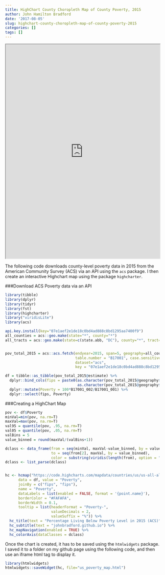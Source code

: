 ```yaml
---
title: HighChart County Choropleth Map of County Poverty, 2015
author: John Hamilton Bradford
date: '2017-08-05'
slug: highchart-county-choropleth-map-of-county-poverty-2015
categories: []
tags: []
---
```


<iframe seamless src="https://cdn.rawgit.com/JohnBradford/JohnBradford.github.io/6510c1f5/files/html_widgets/us_poverty_map.html" width="100%" height="700"></iframe>



The following code downloads county-level poverty data in 2015 from the American Community Survey (ACS) via an API using the `acs` package.  I then create an interactive Highchart map using the package `highcharter`.

###Download ACS Poverty data via an API
```r

library(tibble)
library(dplyr)
library(tidyr)
library(fst)
library(highcharter)
library("viridisLite")
library(acs)

api.key.install(key="07e1aef2e1de18c0bd4ad888c8bd1295aa7400f9")
all_counties = acs::geo.make(state="*", county="*")
all_tracts = acs::geo.make(state=c(state.abb, "DC"), county="*", tract="*")


pov_total_2015 = acs::acs.fetch(endyear=2015, span=5, geography=all_counties,
                                table.number = "B17001", case.sensitive=F,
                                dataset="acs",
                                key = "07e1aef2e1de18c0bd4ad888c8bd1295aa7400f9")

df = tibble::as_tibble(pov_total_2015@estimate) %>% 
  dplyr::bind_cols(fips = paste0(as.character(pov_total_2015@geography$state), 
                                 as.character(pov_total_2015@geography$county))) %>% 
  dplyr::mutate(Poverty = 100*B17001_002/B17001_001) %>% 
  dplyr::select(fips, Poverty)


```


###Creating a HighChart Map
```r
pov <- df$Poverty
minVal=min(pov, na.rm=T)
maxVal=max(pov, na.rm=T)
val95 = quantile(pov, .95, na.rm=T)
val05 = quantile(pov, .05, na.rm=T)
valBins = 5
value_binned = round(maxVal/(valBins+1))

dclass <- data_frame(from = seq(minVal, maxVal-value_binned, by = value_binned),
                     to = seq(from[2], maxVal, by = value_binned),
                     color = substring(viridis(length(from), option = "C"), 0, 7))
dclass <- list_parse(dclass)


hc <- hcmap("https://code.highcharts.com/mapdata/countries/us/us-all-all.js", 
      data = df, value = "Poverty",
      joinBy = c("fips", "fips"), 
      name = "Poverty",
      dataLabels = list(enabled = FALSE, format = '{point.name}'),
      borderColor = "#FAFAFA", 
      borderWidth = 0.1,
      tooltip = list(headerFormat = "Poverty-",
                     valueDecimals = 2, 
                     valueSuffix = "%")) %>% 
  hc_title(text = "Percentage Living Below Poverty Level in 2015 (ACS)") %>% 
  hc_subtitle(text = "johnbradford.github.io") %>% 
  hc_mapNavigation(enabled = TRUE) %>% 
  hc_colorAxis(dataClasses = dclass) 
```


Once the chart is created, it has to be saved using the `htmlwidgets` package.  I saved it to a folder on my github page using the following code, and then use an iframe html tag to display it.  

```r
library(htmlwidgets)
htmlwidgets::saveWidget(hc, file="us_poverty_map.html")
```



